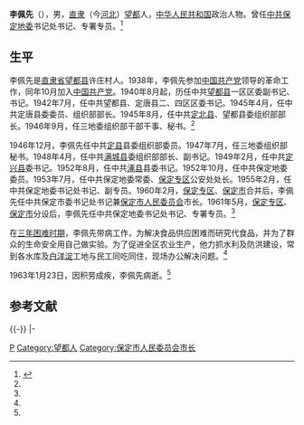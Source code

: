'''李佩先'''（{{bd|1922年||1963年|1月23日}}），男，[[直隶省|直隶]]（今[[河北|河北]]）[[望都|望都]]人，[[中华人民共和国|中华人民共和国]]政治人物。曾任[[中共保定地委|中共保定地委]]书记处书记、专署专员。<ref name=bddfz>{{Cite web|title=李佩先|url=http://www.bddfz.com/info/view.aspx?id=1161|accessdate=2013-04-26|work=保定地方志|archiveurl=https://web.archive.org/web/20160304103655/http://www.bddfz.com/info/view.aspx?id=1161|archivedate=2016-03-04}}</ref>

== 生平 ==
李佩先是[[直隶省|直隶省]][[望都县|望都县]]许庄村人。1938年，李佩先参加[[中国共产党|中国共产党]]领导的革命工作，同年10月加入[[中国共产党|中国共产党]]。1940年8月起，历任中共[[望都县|望都县]]一区区委副书记、书记。1942年7月，任中共望都县、定唐县二、四区区委书记。1945年4月，任中共定唐县委委员、组织部部长。1945年8月，任中共[[定北县|定北县]]、望都县委组织部部长。1946年9月，任三地委组织部干部干事、秘书。<ref name=bddfz/>

1946年12月，李佩先任中共[[定县|定县]]县委组织部委员。1947年7月，任三地委组织部秘书。1948年4月，任中共[[满城县|满城县]]委组织部部长、副书记。1949年2月，任中共[[定兴县|定兴县]]委书记。1952年8月，任中共[[涿县|涿县]]县委书记。1952年10月，任中共保定地委委员。1953年7月，任中共保定地委常委、[[保定专区|保定专区]]公安处处长。1955年2月，任中共保定地委书记处书记、副专员。1960年2月，[[保定专区|保定专区]]、[[保定市|保定市]]合并后，李佩先任中共保定市委书记处书记兼[[保定市人民委员会|保定市人民委员会]]市长。1961年5月，[[保定专区|保定专区]]、[[保定市|保定市]]分设后，李佩先任中共保定地委书记处书记、专署专员。<ref name=bddfz/>

在[[三年困难时期|三年困难时期]]，李佩先带病工作，为解决食品供应困难而研究代食品，并为了群众的生命安全用自己做实验。为了促进全区农业生产，他力抓水利及防洪建设，常到各水库及[[白洋淀|白洋淀]]工地与民工同吃同住，现场办公解决问题。<ref name=bddfz/>

1963年1月23日，因积劳成疾，李佩先病逝。<ref name=bddfz/>

==参考文献==
{{reflist}}

{{-}}
{{start box}}
{{s-gov}}
{{s-before|[[郝铁民|郝铁民]]}}
{{s-title|[[保定市人民委员会|保定市人民委员会]]市长|1960年2月－1961年5月}}
{{s-after|[[刘巩|刘巩]]}}
|-
{{s-vac|last=[[杨培生|杨培生]]|reason=专市合并}}
{{s-title|[[河北省保定专员公署|河北省保定专员公署]]专员|1961年5月－1963年1月}}
{{s-after|[[杨培生|杨培生]]}}
{{end box}}

{{保定市市长}}

{{Authority control}}
{{DEFAULTSORT:Li李}}
[[Category:李姓|P]]
[[Category:望都人|Category:望都人]]
[[Category:保定市人民委员会市长|Category:保定市人民委员会市长]]